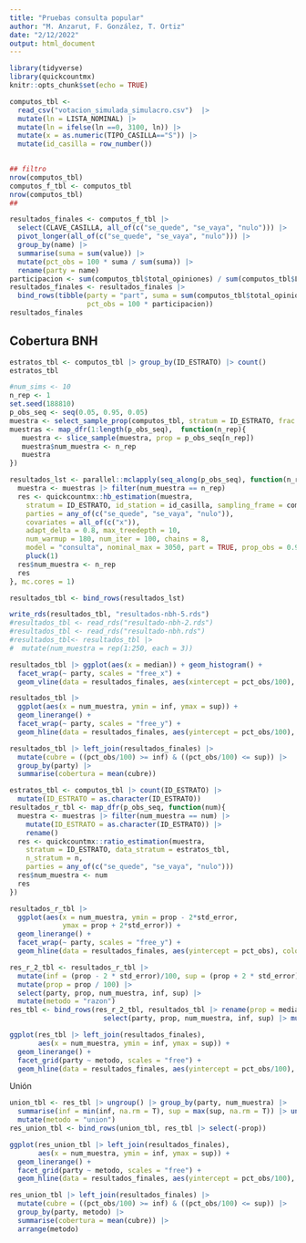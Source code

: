 ```yaml
---
title: "Pruebas consulta popular"
author: "M. Anzarut, F. González, T. Ortiz"
date: "2/12/2022"
output: html_document
---
```


```r
library(tidyverse)
library(quickcountmx)
knitr::opts_chunk$set(echo = TRUE)
```

```r
computos_tbl <-
  read_csv("votacion_simulada_simulacro.csv")  |>
  mutate(ln = LISTA_NOMINAL) |>
  mutate(ln = ifelse(ln ==0, 3100, ln)) |> 
  mutate(x = as.numeric(TIPO_CASILLA=="S")) |> 
  mutate(id_casilla = row_number()) 
  

## filtro
nrow(computos_tbl)
computos_f_tbl <- computos_tbl 
nrow(computos_tbl)
##

resultados_finales <- computos_f_tbl |> 
  select(CLAVE_CASILLA, all_of(c("se_quede", "se_vaya", "nulo"))) |> 
  pivot_longer(all_of(c("se_quede", "se_vaya", "nulo"))) |> 
  group_by(name) |> 
  summarise(suma = sum(value)) |> 
  mutate(pct_obs = 100 * suma / sum(suma)) |> 
  rename(party = name) 
participacion <- sum(computos_tbl$total_opiniones) / sum(computos_tbl$LISTA_NOMINAL)
resultados_finales <- resultados_finales |> 
  bind_rows(tibble(party = "part", suma = sum(computos_tbl$total_opiniones), 
                   pct_obs = 100 * participacion))
resultados_finales
```

## Cobertura BNH

```r
estratos_tbl <- computos_tbl |> group_by(ID_ESTRATO) |> count()
estratos_tbl
```


```r
#num_sims <- 10
n_rep <- 1
set.seed(188810)
p_obs_seq <- seq(0.05, 0.95, 0.05)
muestra <- select_sample_prop(computos_tbl, stratum = ID_ESTRATO, frac = 0.03063)
muestras <- map_dfr(1:length(p_obs_seq),  function(n_rep){
   muestra <- slice_sample(muestra, prop = p_obs_seq[n_rep])
   muestra$num_muestra <- n_rep
   muestra
})
```



```r
resultados_lst <- parallel::mclapply(seq_along(p_obs_seq), function(n_rep){
  muestra <- muestras |> filter(num_muestra == n_rep)
  res <- quickcountmx::hb_estimation(muestra,
    stratum = ID_ESTRATO, id_station = id_casilla, sampling_frame = computos_tbl, 
    parties = any_of(c("se_quede", "se_vaya", "nulo")), 
    covariates = all_of(c("x")),
    adapt_delta = 0.8, max_treedepth = 10, 
    num_warmup = 180, num_iter = 100, chains = 8, 
    model = "consulta", nominal_max = 3050, part = TRUE, prop_obs = 0.9 * p_obs_seq[n_rep]) |> 
    pluck(1)
  res$num_muestra <- n_rep
  res
}, mc.cores = 1)
```


```r
resultados_tbl <- bind_rows(resultados_lst)
```



```r
write_rds(resultados_tbl, "resultados-nbh-5.rds")
#resultados_tbl <- read_rds("resultado-nbh-2.rds")
#resultados_tbl <- read_rds("resultado-nbh.rds")
#resultados_tbl<- resultados_tbl |> 
#  mutate(num_muestra = rep(1:250, each = 3))
```


```r
resultados_tbl |> ggplot(aes(x = median)) + geom_histogram() +
  facet_wrap(~ party, scales = "free_x") +
  geom_vline(data = resultados_finales, aes(xintercept = pct_obs/100), colour = "red")
```


```r
resultados_tbl |> 
  ggplot(aes(x = num_muestra, ymin = inf, ymax = sup)) +
  geom_linerange() +
  facet_wrap(~ party, scales = "free_y") + 
  geom_hline(data = resultados_finales, aes(yintercept = pct_obs/100), colour = "red")

```
```r
resultados_tbl |> left_join(resultados_finales) |> 
  mutate(cubre = ((pct_obs/100) >= inf) & ((pct_obs/100) <= sup)) |> 
  group_by(party) |>  
  summarise(cobertura = mean(cubre))
```


```r
estratos_tbl <- computos_tbl |> count(ID_ESTRATO) |> 
  mutate(ID_ESTRATO = as.character(ID_ESTRATO))
resultados_r_tbl <- map_dfr(p_obs_seq, function(num){
  muestra <- muestras |> filter(num_muestra == num) |> 
    mutate(ID_ESTRATO = as.character(ID_ESTRATO)) |> 
    rename()
  res <- quickcountmx::ratio_estimation(muestra,
    stratum = ID_ESTRATO, data_stratum = estratos_tbl,
    n_stratum = n,
    parties = any_of(c("se_quede", "se_vaya", "nulo")))
  res$num_muestra <- num
  res
})
```

```r
resultados_r_tbl |> 
  ggplot(aes(x = num_muestra, ymin = prop - 2*std_error, 
             ymax = prop + 2*std_error)) +
  geom_linerange() +
  facet_wrap(~ party, scales = "free_y") + 
  geom_hline(data = resultados_finales, aes(yintercept = pct_obs), colour = "red")

```


```r
res_r_2_tbl <- resultados_r_tbl |> 
  mutate(inf = (prop - 2 * std_error)/100, sup = (prop + 2 * std_error)/100) |>
  mutate(prop = prop / 100) |> 
  select(party, prop, num_muestra, inf, sup) |> 
  mutate(metodo = "razon") 
res_tbl <- bind_rows(res_r_2_tbl, resultados_tbl |> rename(prop = median) |> 
                       select(party, prop, num_muestra, inf, sup) |> mutate(metodo = "hbn"))
```

```r
ggplot(res_tbl |> left_join(resultados_finales), 
       aes(x = num_muestra, ymin = inf, ymax = sup)) +
  geom_linerange() +
  facet_grid(party ~ metodo, scales = "free") + 
  geom_hline(data = resultados_finales, aes(yintercept = pct_obs/100), colour = "red") 
```

Unión

```r
union_tbl <- res_tbl |> ungroup() |> group_by(party, num_muestra) |> 
  summarise(inf = min(inf, na.rm = T), sup = max(sup, na.rm = T)) |> ungroup() |> 
  mutate(metodo = "union")
res_union_tbl <- bind_rows(union_tbl, res_tbl |> select(-prop))
```

```r
ggplot(res_union_tbl |> left_join(resultados_finales), 
       aes(x = num_muestra, ymin = inf, ymax = sup)) +
  geom_linerange() +
  facet_grid(party ~ metodo, scales = "free") + 
  geom_hline(data = resultados_finales, aes(yintercept = pct_obs/100), colour = "red") 
```


```r
res_union_tbl |> left_join(resultados_finales) |> 
  mutate(cubre = ((pct_obs/100) >= inf) & ((pct_obs/100) <= sup)) |> 
  group_by(party, metodo) |>  
  summarise(cobertura = mean(cubre)) |> 
  arrange(metodo)
```
